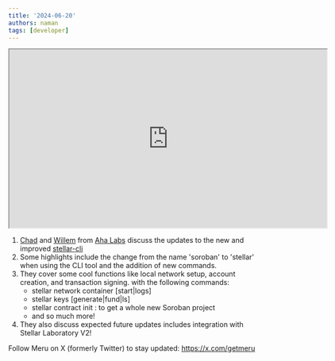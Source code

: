 ```yaml
---
title: '2024-06-20'
authors: naman
tags: [developer]
---
```


<iframe
  src="https://drive.google.com/file/d/1PS49Cvs_DLdEwquh6c9e5JuN3MASaTpz/preview"
  width="640"
  height="360"
  allow="autoplay"
></iframe>

1. [Chad](https://github.com/chadoh) and [Willem](https://github.com/willemneal) from [Aha Labs](https://github.com/AhaLabs) discuss the updates to the new and improved [stellar-cli](https://github.com/stellar/stellar-cli)
2. Some highlights include the change from the name 'soroban' to 'stellar' when using the CLI tool and the addition of new commands.
3. They cover some cool functions like local network setup, account creation, and transaction signing. with the following commands:
    - stellar network container [start|logs]
    - stellar keys [generate|fund|ls]
    - stellar contract init : to get a whole new Soroban project
    - and so much more!
4. They also discuss expected future updates includes integration with Stellar Laboratory V2!

Follow Meru on X (formerly Twitter) to stay updated: https://x.com/getmeru
